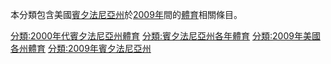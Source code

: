本分類包含美國[[賓夕法尼亞州|賓夕法尼亞州]]於[[2009年體育|2009年]]間的[[體育|體育]]相關條目。

[[分類:2000年代賓夕法尼亞州體育|分類:2000年代賓夕法尼亞州體育]]
[[分類:賓夕法尼亞州各年體育|分類:賓夕法尼亞州各年體育]]
[[分類:2009年美國各州體育|分類:2009年美國各州體育]]
[[分類:2009年賓夕法尼亞州|分類:2009年賓夕法尼亞州]]